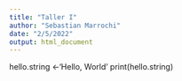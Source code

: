 ---
title: "Taller I"
author: "Sebastian Marrochi"
date: "2/5/2022"
output: html_document
---

hello.string <-'Hello, World'
print(hello.string)